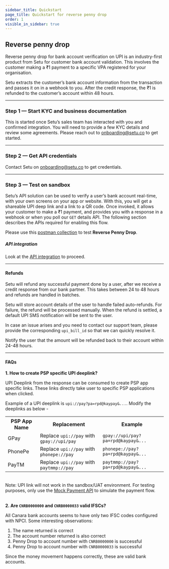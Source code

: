 ```yaml
---
sidebar_title: Quickstart
page_title: Quickstart for reverse penny drop
order: 1
visible_in_sidebar: true
---
```


## Reverse penny drop

Reverse penny drop for bank account verification on UPI is an industry-first product from Setu for customer bank account validation. This involves the customer making a &#8377;1 payment to a specific VPA registered for your organisation.

Setu extracts the customer’s bank account information from the transaction and passes it on in a webhook to you. After the credit response, the &#8377;1 is refunded to the customer’s account within 48 hours.

<hr class="primary" />

### Step 1 — Start KYC and business documentation

This is started once Setu’s sales team has interacted with you and confirmed integration. You will need to provide a few KYC details and review some agreements. Please reach out to <a href="">onboarding@setu.co</a> to get started.

<hr class="primary" />

### Step 2 — Get API credentials

Contact Setu on <a href="">onboarding@setu.co</a> to get credentials. 

<hr class="primary" />

### Step 3 — Test on sandbox

Setu’s API solution can be used to verify a user’s bank account real-time, with your own screens on your app or website. With this, you will get a shareable UPI deep link and a link to a QR code. Once invoked, it allows your customer to make a &#8377;1 payment, and provides you with a response in a webhook or when you poll our `GET` details API. The following section describes the APIs required for enabling this flow.

Please use this <a href="https://www.postman.com/setu-devs/workspace/data-gateway-public/folder/16116908-3c3a4e40-06ad-4c56-bdf4-be2f8e74296a" target="_blank">postman collection</a> to test <strong>Reverse Penny Drop</strong>.

##### API integration

Look at the <a href="/data/bav/reverse-penny-drop/api-integration" target="_blank">API integration</a> to proceed.


<hr class="primary" />

#### Refunds

Setu will refund any successful payment done by a user, after we receive a credit response from our bank partner. This takes between 24 to 48 hours and refunds are handled in batches.

Setu will store account details of the user to handle failed auto-refunds. For failure, the refund will be processed manually. When the refund is settled, a default UPI SMS notification will be sent to the user.

In case an issue arises and you need to contact our support team, please provide the corresponding `upi_bill_id` so that we can quickly resolve it.

<Callout type="tip">
  Notify the user that the amount will be refunded back to their account within
  24-48 hours.
</Callout>

<br />

<hr class="primary" />

#### FAQs

**1. How to create PSP specific UPI deeplink?**

UPI Deeplink from the response can be consumed to create PSP app specific links. These links directly take user to specific PSP applications when clicked. 

Example of a UPI deeplink is `upi://pay?pa=rpd@kaypay&...`. Modify the deeplinks as below -

<table>
  <tr>
    <th>PSP App Name</th>
    <th>Replacement</th>
    <th>Example</th>
  </tr>
  <tr>
    <td>GPay</td>
    <td>Replace <code>upi://pay</code> with <code>gpay://upi/pay</code></td>
    <td>
      <code>gpay://upi/pay?pa=rpd@kaypay&...</code>
    </td>
  </tr>
  <tr>
    <td>PhonePe</td>
    <td>Replace <code>upi://pay</code> with <code>phonepe://pay</code></td>
    <td>
      <code>phonepe://pay?pa=rpd@kaypay&...</code>
    </td>
  </tr>
  <tr>
    <td>PayTM</td>
    <td>Replace <code>upi://pay</code> with <code>paytmmp://pay</code></td>
    <td>
      <code>paytmmp://pay?pa=rpd@kaypay&...</code>
    </td>
  </tr>
</table>
<br/>
<Callout type="tip">
  Note: UPI link will not work in the sandbox/UAT environment. For testing purposes, only use the <a href="data/bav/reverse-penny-drop/api-integration#mock-payment">Mock Payment API</a> to simulate the payment flow.
</Callout>
<br/>
<br/>

**2. Are `CNRB0000000` and `CNRB0000033` valid IFSCs?**

All Canara bank accounts seems to have only two IFSC codes configured with NPCI. Some interesting observations:

1. The name returned is correct
2. The account number returned is also correct
3. Penny Drop to account number with `CNRB0000000` is successful
4. Penny Drop to account number with `CNRB0000033` is successful

Since the money movement happens correctly, these are valid bank accounts.

<WasPageHelpful />
